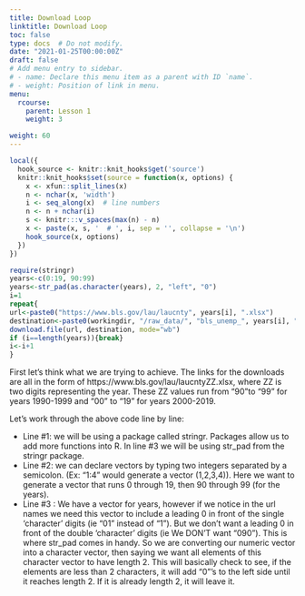 ```yaml
---
title: Download Loop
linktitle: Download Loop
toc: false
type: docs  # Do not modify.
date: "2021-01-25T00:00:00Z"
draft: false
# Add menu entry to sidebar.
# - name: Declare this menu item as a parent with ID `name`.
# - weight: Position of link in menu.
menu:
  rcourse:
    parent: Lesson 1
    weight: 3

weight: 60
---
```


```r
local({
  hook_source <- knitr::knit_hooks$get('source')
  knitr::knit_hooks$set(source = function(x, options) {
    x <- xfun::split_lines(x)
    n <- nchar(x, 'width')
    i <- seq_along(x)  # line numbers
    n <- n + nchar(i)
    s <- knitr:::v_spaces(max(n) - n)
    x <- paste(x, s, '  # ', i, sep = '', collapse = '\n')
    hook_source(x, options)
  })
})
```


```r
require(stringr)
years<-c(0:19, 90:99)
years<-str_pad(as.character(years), 2, "left", "0")
i=1
repeat{
url<-paste0("https://www.bls.gov/lau/laucnty", years[i], ".xlsx")
destination<-paste0(workingdir, "/raw_data/", "bls_unemp_", years[i], ".xlsx")
download.file(url, destination, mode="wb")
if (i==length(years)){break}
i<-i+1
}
```

First let's think what we are trying to achieve. The links for the downloads are all in the form of https://www.bls.gov/lau/laucntyZZ.xlsx, where ZZ is two digits representing the year. These ZZ values run from "90"to "99" for years 1990-1999 and "00" to "19" for years 2000-2019.

Let's work through the above code line by line:

- Line #1: we will be using a package called stringr. Packages allow us to add more functions into R. In line #3 we will be using str_pad from the stringr package.
- Line #2: we can declare vectors by typing two integers separated by a semicolon. (Ex: "1:4" would generate a vector (1,2,3,4)). Here we want to generate a vector that runs 0 through 19, then 90 through 99 (for the years). 
- Line #3 : We have a vector for years, however if we notice in the url names we need this vector to include a leading 0 in front of the single 'character' digits (ie "01" instead of "1"). But we don't want a leading 0 in front of the double 'character' digits (ie We DON'T want "090"). This is where str_pad comes in handy. So we are converting our numeric vector into a character vector, then saying we want all elements of this character vector to have length 2. This will basically check to see, if the elements are less than 2 characters, it will add "0"'s to the left side until it reaches length 2. If it is already length 2, it will leave it.


